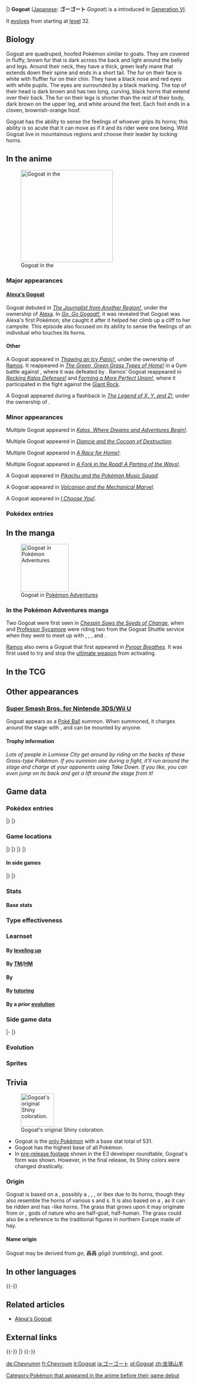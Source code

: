 {{PokémonPrevNext/Head|type=Grass}}
{{PokémonPrevNext/Pokémon|type=Grass|prevnum=672|prev=Skiddo|nextnum=674|next=Pancham|roundleft=tl|roundright=tr}}
{{PokémonPrevNext/Disambig|species=Gogoat}}
|}
{{Pokémon Infobox
|name=Gogoat
|jname=ゴーゴート
|jtranslit=Gōgōto
|tmname=Gogoat
|category=Mount
|typebox=1
|type1=Grass
|abilityn=d
|ability1=Sap Sipper
|abilityd=Grass Pelt
|ndex=673
|karea=Central
|kdex=090
|height-ftin=5'07"
|height-m=1.7
|weight-lbs=200.6
|weight-kg=91.0
|egggroupn=1
|egggroup1=Field
|eggcycles=20
|evtotal=2
|evhp=2
|expyield=186
|lv100exp=1,000,000
|gendercode=127
|color=Brown
|catchrate=45
|body=08
|pokefordex=gogoat
|generation=6
|friendship=70
}}
'''Gogoat''' ([[List of Japanese Pokémon names|Japanese]]: '''ゴーゴート''' ''Gogoat'') is a {{type|Grass}} {{OBP|Pokémon|species}} introduced in [[Generation VI]].

It [[evolution|evolves]] from {{p|Skiddo}} starting at [[level]] 32.

==Biology==
Gogoat are quadruped, hoofed Pokémon similar to goats. They are covered in fluffy, brown fur that is dark across the back and light around the belly and legs. Around their neck, they have a thick, green leafy mane that extends down their spine and ends in a short tail. The fur on their face is white with fluffier fur on their chin. They have a black nose and red eyes with white pupils. The eyes are surrounded by a black marking. The top of their head is dark brown and has two long, curving, black horns that extend over their back. The fur on their legs is shorter than the rest of their body, dark brown on the upper leg, and white around the feet. Each foot ends in a cloven, brownish-orange hoof.

Gogoat has the ability to sense the feelings of whoever grips its horns; this ability is so acute that it can move as if it and its rider were one being. Wild Gogoat live in mountainous regions and choose their leader by locking horns.

==In the anime==
[[File:Ramos Gogoat.png|left|thumb|250px|Gogoat in the {{pkmn|anime}}]]
===Major appearances===
====[[Alexa's Gogoat]]====
Gogoat debuted in ''[[BW134|The Journalist from Another Region!]]'', under the ownership of [[Alexa]]. In ''[[BW138|Go, Go Gogoat!]]'', it was revealed that Gogoat was Alexa's first Pokémon; she caught it after it helped her climb up a cliff to her campsite. This episode also focused on its ability to sense the feelings of an individual who touches its horns.

====Other====
A Gogoat appeared in ''[[XY057|Thawing an Icy Panic!]]'', under the ownership of [[Ramos]]. It reappeared in ''[[XY058|The Green, Green Grass Types of Home!]]'' in a Gym battle against {{Ash}}, where it was defeated by {{AP|Frogadier}}. Ramos' Gogoat reappeared in ''[[XY135|Rocking Kalos Defenses!]]'' and ''[[XY136|Forming a More Perfect Union!]]'', where it participated in the fight against the [[Giant Rock]].

A Gogoat appeared during a flashback in ''[[SS036|The Legend of X, Y, and Z!]]'', under the ownership of {{OBP|Jan|SS036}}.

===Minor appearances===
Multiple Gogoat appeared in ''[[XY001|Kalos, Where Dreams and Adventures Begin!]]''.

Multiple Gogoat appeared in ''[[M17|Diancie and the Cocoon of Destruction]]''.

Multiple Gogoat appeared in ''[[XY053|A Race for Home!]]''.

Multiple Gogoat appeared in ''[[XY063|A Fork in the Road! A Parting of the Ways!]]''.

A Gogoat appeared in ''[[PK27|Pikachu and the Pokémon Music Squad]]''.

A Gogoat appeared in ''[[M19|Volcanion and the Mechanical Marvel]]''.

A Gogoat appeared in ''[[M20|I Choose You!]]''.

===Pokédex entries===
{{Animedexheader|Unova}}
{{Animedexbody|BW134|Gogoat|Ash's Pokédex|No data.<br><small>(Note: {{Ash}}'s [[Unova]]-based Pokédex couldn't recognize Gogoat due to it being a [[Kalos]] Pokémon.)</small>}}
{{Animedexfooter/Pokémon|''Best Wishes''|Unova}}
{{Animedexheader|Kalos}}
{{Animedexbody|XY057|Gogoat|Serena's Pokédex|Gogoat, the Mount Pokémon and the evolved form of {{p|Skiddo}}. Gogoat is able to sense its Trainer's feelings by detecting small changes in the grip on its horns. This allows both Trainer and Pokémon to move together as one.}}
{{Animedexfooter/Pokémon|''XY''|Kalos}}

==In the manga==
[[File:X Gogoat Adventures.png|thumb|130px|Gogoat in [[Pokémon Adventures]]]]
===In the Pokémon Adventures manga===
Two Gogoat were first seen in ''[[PAXY08|Chespin Sows the Seeds of Change]]'', when {{adv|X}} and [[Professor Sycamore]] were riding two from the Gogoat Shuttle service when they went to meet up with {{adv|Y}}, {{adv|Shauna}}, {{adv|Trevor}}, and {{adv|Tierno}}.

[[Ramos]] also owns a Gogoat that first appeared in ''[[PAXY24|Pyroar Breathes]]''. It was first used to try and stop the [[ultimate weapon]] from activating.

==In the TCG==
{{main|Gogoat (TCG)}}
==Other appearances==
===[[Super Smash Bros. for Nintendo 3DS/Wii U]]===
Gogoat appears as a [[Poké Ball]] summon. When summoned, it charges around the stage with {{m|Take Down}}, and can be mounted by anyone.
====Trophy information====
''Lots of people in Lumiose City get around by riding on the backs of these Grass-type Pokémon. If you summon one during a fight, it'll run around the stage and charge at your opponents using Take Down. If you like, you can even jump on its back and get a lift around the stage from it!''

==Game data==
===Pokédex entries===
{{Dex/Header|type=grass}}
{{Dex/NA|gen=VI}}
{{Dex/Gen|gen=VI}}
{{Dex/Entry1|v=X|t=FFF|entry=It can tell how its trainer is feeling by subtle shifts in the grip on its horns. This empathetic sense lets them run as if one being.}}
{{Dex/Entry1|v=Y|entry=They inhabit mountainous regions. The leader of the herd is decided by a battle of clashing horns.}}
{{Dex/Entry1|v=Omega Ruby|t=FFF|entry=It can tell how its trainer is feeling by subtle shifts in the grip on its horns. This empathetic sense lets them run as if one being.}}
{{Dex/Entry1|v=Alpha Sapphire|t=FFF|entry=They inhabit mountainous regions. The leader of the herd is decided by a battle of clashing horns.}}
|}
|}
{{Dex/Footer}}

===Game locations===
{{Availability/Header|type=grass}}
{{Availability/NA|gen=VI}}
{{Availability/Gen|gen=VI}}
{{Availability/Entry2|v=X|v2=Y|t=FFF|area=[[Friend Safari]] ([[Friend Safari#Grass-type Safari|Grass]])}}
{{Availability/Entry2/None||v=Omega Ruby|v2=Alpha Sapphire}}
|}
|}
{{Availability/Gen|gen=VII}}
{{Availability/Entry2/None|v=Sun|v2=Moon|area=[[Pokémon Bank]]}}
{{Availability/Entry2/None|v=Ultra Sun|v2=Ultra Moon|area=[[Pokémon Bank]]}}
|}
|}
{{Availability/Footer}}

====In side games====
{{Availability/Header|type=Grass}}
{{Availability/NA|gen=VI}}
{{Availability/Gen|gen=VI}}
{{Availability/Entry1|1|v=Battle Trozei|color={{defense color}}|area=[[Renegade Meadow#Stage 1|Renegade Meadow: Stage 1]]}}
{{Availability/Entry1|1|v=Shuffle|color={{beauty color}}|area=[[Roseus Center|Roseus Center: Stage 256]]}}
{{Availability/Entry1|1|v=Rumble World|color={{fire color}}|area=[[Dewdrop Bay#Castle Farm|Dewdrop Bay: Castle Farm]] <small>(Center Boss, Back)</small>}}
|}
|}
{{Availability/Footer}}

===Stats===
====Base stats====
{{BaseStats
|type=Grass
|HP=     123
|Attack= 100
|Defense=62
|SpAtk=  97
|SpDef=  81
|Speed=  68}}

===Type effectiveness===
{{TypeEffectiveness
|type1=grass
|Normal=100
|Flying=200
|Fighting=100
|Ground=50
|Rock=100
|Bug=200
|Poison=200
|Ghost=100
|Steel=100
|Fire=200
|Water=50
|Grass=50
|Electric=50
|Psychic=100
|Ice=200
|Dragon=100
|Dark=100
|Fairy=100
|notes=yes
|sapsipper=maybe}}

===Learnset===
====By [[Level|leveling up]]====
{{learnlist/levelh/7|Gogoat|Grass|Grass|6}}
{{learnlist/level7|1|Aerial Ace|Flying|Physical|60|&mdash;|20}}
{{learnlist/level7|1|Earthquake|Ground|Physical|100|100|10}}
{{learnlist/level7|1|Tackle|Normal|Physical|40|100|35}}
{{learnlist/level7|1|Growth|Normal|Status|&mdash;|&mdash;|20}}
{{learnlist/level7|1|Vine Whip|Grass|Physical|45|100|25||'''}}
{{learnlist/level7|1|Tail Whip|Normal|Status|&mdash;|100|30}}
{{learnlist/level7|{{tt|Evo.|Learned upon evolving}}|Aerial Ace|Flying|Physical|60|&mdash;|20}}
{{learnlist/level7|7|Vine Whip|Grass|Physical|45|100|25||'''}}
{{learnlist/level7|9|Tail Whip|Normal|Status|&mdash;|100|30}}
{{learnlist/level7|12|Leech Seed|Grass|Status|&mdash;|90|10}}
{{learnlist/level7|13|Razor Leaf|Grass|Physical|55|95|25||'''}}
{{learnlist/level7|16|Worry Seed|Grass|Status|&mdash;|100|10}}
{{learnlist/level7|20|Synthesis|Grass|Status|&mdash;|&mdash;|5}}
{{learnlist/level7|22|Take Down|Normal|Physical|90|85|20}}
{{learnlist/level7|26|Bulldoze|Ground|Physical|60|100|20}}
{{learnlist/level7|30|Seed Bomb|Grass|Physical|80|100|15||'''}}
{{learnlist/level7|34|Bulk Up|Fighting|Status|&mdash;|&mdash;|20}}
{{learnlist/level7|40|Double-Edge|Normal|Physical|120|100|15}}
{{learnlist/level7|47|Horn Leech|Grass|Physical|75|100|10||'''}}
{{learnlist/level7|55|Leaf Blade|Grass|Physical|90|100|15||'''}}
{{learnlist/level7|58|Milk Drink|Normal|Status|&mdash;|&mdash;|10}}
{{learnlist/levelf/7|Gogoat|Grass|Grass|6}}

====By [[TM]]/[[HM]]====
{{learnlist/tmh/7|Gogoat|Grass|Grass|6}}
{{learnlist/tm7|TM01|Work Up|Normal|Status|&mdash;|&mdash;|30}}
{{learnlist/tm7|TM05|Roar|Normal|Status|&mdash;|&mdash;|20}}
{{learnlist/tm7|TM06|Toxic|Poison|Status|&mdash;|90|10}}
{{learnlist/tm7|TM08|Bulk Up|Fighting|Status|&mdash;|&mdash;|20}}
{{learnlist/tm7|TM10|Hidden Power|Normal|Special|60|100|15}}
{{learnlist/tm7|TM11|Sunny Day|Fire|Status|&mdash;|&mdash;|5}}
{{learnlist/tm7|TM15|Hyper Beam|Normal|Special|150|90|5}}
{{learnlist/tm7|TM17|Protect|Normal|Status|&mdash;|&mdash;|10}}
{{learnlist/tm7|TM18|Rain Dance|Water|Status|&mdash;|&mdash;|5}}
{{learnlist/tm7|TM21|Frustration|Normal|Physical|&mdash;|100|20}}
{{learnlist/tm7|TM22|Solar Beam|Grass|Special|120|100|10||'''}}
{{learnlist/tm7|TM26|Earthquake|Ground|Physical|100|100|10}}
{{learnlist/tm7|TM27|Return|Normal|Physical|&mdash;|100|20}}
{{learnlist/tm7|TM31|Brick Break|Fighting|Physical|75|100|15}}
{{learnlist/tm7|TM32|Double Team|Normal|Status|&mdash;|&mdash;|15}}
{{learnlist/tm7|TM40|Aerial Ace|Flying|Physical|60|&mdash;|20}}
{{learnlist/tm7|TM42|Facade|Normal|Physical|70|100|20}}
{{learnlist/tm7|TM44|Rest|Psychic|Status|&mdash;|&mdash;|10}}
{{learnlist/tm7|TM45|Attract|Normal|Status|&mdash;|100|15}}
{{learnlist/tm7|TM48|Round|Normal|Special|60|100|15}}
{{learnlist/tm7|TM53|Energy Ball|Grass|Special|90|100|10||'''}}
{{learnlist/tm7|TM66|Payback|Dark|Physical|50|100|10}}
{{learnlist/tm7|TM68|Giga Impact|Normal|Physical|150|90|5}}
{{learnlist/tm7|TM78|Bulldoze|Ground|Physical|60|100|20}}
{{learnlist/tm7|TM80|Rock Slide|Rock|Physical|75|90|10}}
{{learnlist/tm7|TM86|Grass Knot|Grass|Special|&mdash;|100|20||'''}}
{{learnlist/tm7|TM87|Swagger|Normal|Status|&mdash;|85|15}}
{{learnlist/tm7|TM88|Sleep Talk|Normal|Status|&mdash;|&mdash;|10}}
{{learnlist/tm7|TM90|Substitute|Normal|Status|&mdash;|&mdash;|10}}
{{learnlist/tm7|TM93|Wild Charge|Electric|Physical|90|100|15}}
{{learnlist/tm7|TM94|Surf|Water|Special|90|100|15}}
{{learnlist/tm7|TM96|Nature Power|Normal|Status|&mdash;|&mdash;|20}}
{{learnlist/tm7|TM100|Confide|Normal|Status|&mdash;|&mdash;|20}}
{{learnlist/tmf/7|Gogoat|Grass|Grass|6}}

====By {{pkmn|breeding}}====
{{learnlist/breedh/7|Gogoat|Grass|Grass|6}}
{{learnlist/breed7|{{MSP|027|Sandshrew}}{{MSP|027A|Sandshrew}}{{MSP|028|Sandslash}}{{MSP|028A|Sandslash}}{{MSP|161|Sentret}}{{MSP|162|Furret}}<br>{{MSP|206|Dunsparce}}{{MSP|231|Phanpy}}{{MSP|232|Donphan}}{{MSP|363|Spheal}}{{MSP|364|Sealeo}}{{MSP|365|Walrein}}<br>{{MSP|399|Bidoof}}{{MSP|400|Bibarel}}{{MSP|517|Munna}}{{MSP|518|Musharna}}{{MSP|775|Komala}}{{MSP|777|Togedemaru}}|Defense Curl|Normal|Status|&mdash;|&mdash;|40}}
{{learnlist/breed7|{{MSP|273|Seedot}}{{MSP|495|Snivy}}|Grassy Terrain|Grass|Status|—|—|10|*{{sup/7|USUM}}}}
{{learnlist/breed7|{{MSP|672|Skiddo}}{{MSP|673|Gogoat}}|Milk Drink|Normal|Status|&mdash;|&mdash;|10}}
{{learnlist/breed7|{{MSP|027|Sandshrew}}{{MSP|028|Sandslash}}{{MSP|155|Cyndaquil}}{{MSP|156|Quilava}}{{MSP|157|Typhlosion}}{{MSP|206|Dunsparce}}<br>{{MSP|231|Phanpy}}{{MSP|232|Donphan}}{{MSP|320|Wailmer}}{{MSP|321|Wailord}}{{MSP|363|Spheal}}{{MSP|364|Sealeo}}<br>{{MSP|365|Walrein}}{{MSP|399|Bidoof}}{{MSP|400|Bibarel}}{{MSP|498|Tepig}}{{MSP|499|Pignite}}{{MSP|500|Emboar}}<br>{{MSP|554|Darumaka}}{{MSP|555|Darmanitan}}{{MSP|650|Chespin}}{{MSP|651|Quilladin}}{{MSP|652|Chesnaught}}{{MSP|775|Komala}}<br>{{MSP|777|Togedemaru}}|Rollout|Rock|Physical|30|90|20}}
{{learnlist/breedf/7|Gogoat|Grass|Grass|6}}

====By [[Move Tutor|tutoring]]====
{{learnlist/tutorh/7|Gogoat|Grass|Grass|6}}
{{learnlist/tutor7|Bounce|Flying|Physical|85|85|5|||no|yes}}
{{learnlist/tutor7|Giga Drain|Grass|Special|75|100|10||'''|no|yes}}
{{learnlist/tutor7|Iron Tail|Steel|Physical|100|75|15|||no|yes}}
{{learnlist/tutor7|Seed Bomb|Grass|Physical|80|100|15||'''|no|yes}}
{{learnlist/tutor7|Snore|Normal|Special|50|100|15|||no|yes}}
{{learnlist/tutor7|Stomping Tantrum|Ground|Physical|75|100|10|||no|yes}}
{{learnlist/tutor7|Superpower|Fighting|Physical|120|100|5|||no|yes}}
{{learnlist/tutor7|Synthesis|Grass|Status|—|—|5|||no|yes}}
{{learnlist/tutor7|Worry Seed|Grass|Status|—|100|10|||no|yes}}
{{learnlist/tutor7|Zen Headbutt|Psychic|Physical|80|90|15|||no|yes}}
{{learnlist/tutorf/7|Gogoat|Grass|Grass|6}}

====By a prior [[evolution]]====
{{Learnlist/prevoh/7|Gogoat|Grass|Grass|6}}
{{Learnlist/prevo7null}}
{{Learnlist/prevof/7|Gogoat|Grass|Grass|6}}

===Side game data===
{{Spindata/Head|type=Grass}}
{{Template:Spindata/Battle Trozei|col=6|type=Grass|ndex=673
|power=2
}}
|-
{{Spindata/Shuffle|col=6|type=Grass|ndex=673|num=368
|min=70
|max=110
|raisemaxlevel=5
|skill=Quirky+
|skilldesc=Sometimes erases two extra matching Pokémon elsewhere.
}}
|}

===Evolution===
{{Evobox-2
|type1=grass
|pictype=art
|no1=672
|name1=Skiddo
|type1-1=Grass
|evo1={{bag|Rare Candy}} <br>{{color2|000|Level|Level 32}}
|no2=673
|name2=Gogoat
|type1-2=Grass}}

===Sprites===
{{Spritebox/Header|type=grass}}
{{Spritebox/NA|gen=VI}}
{{Spritebox/6|ndex=673}}
{{Spritebox/7|ndex=673}}
{{Spritebox/Footer|673|Gogoat}}

==Trivia==
[[File:Shiny Gogoat Cropped.png|thumb|90px|Gogoat's original Shiny coloration.]]
* Gogoat is the [[List of Pokémon with unique base stat totals|only Pokémon]] with a base stat total of 531.
* Gogoat has the highest base {{stat|HP}} of all {{type|Grass}} Pokémon.
* In [[Pokémon X and Y beta|pre-release footage]] shown in the E3 developer roundtable, Gogoat's {{Shiny}} form was shown. However, in the final release, its Shiny colors were changed drastically.

===Origin===
Gogoat is based on a {{wp|goat}}, possibly a {{wp|bharal}}, {{wp|Dwarf blue sheep|dwarf bharal}}, {{wp|Bilberry goat|bilberry}}, or ibex due to its horns, though they also resemble the horns of various {{wp|gazelle}}s and {{wp|antelope}}s. It is also based on a {{wp|motorcycle}}, as it can be ridden and has {{wp|Motorcycle handlebar#Types of handlebar|beach bar}}-like horns. The grass that grows upon it may originate from {{wp|Pan (god)|Pan}} or {{wp|Faunus}}, gods of nature who are half-goat, half-human. The grass could also be a reference to the traditional {{wp|yule goat}} figures in northern Europe made of hay.

====Name origin====
Gogoat may be derived from ''go'', 轟轟 ''gōgō'' (rumbling), and ''goat''.

==In other languages==
{{Other languages|type=grass|type2=grass
|ja=ゴーゴート ''Gogoat''|jameaning=From ''go'', {{tt|轟轟 ''gōgō''|rumbling}} and ''goat''
|fr=Chevroum|frmeaning=From ''{{tt|chèvre|goat}}'' and ''{{tt|vroum|vroom}}''
|es=Gogoat|esmeaning=Same as English name
|de=Chevrumm|demeaning=From ''{{tt|chèvre|French for goat}}'' and ''{{tt|brumm|vroom}}''
|it=Gogoat|itmeaning=Same as English name
|ko=고고트 ''Gogoteu''|komeaning=Transliteration of its Japanese name
|zh_yue=指路羊 ''Jílouhyèuhng''|zh_yuemeaning=Means "Guiding goat"
|zh_cmn=坐騎山羊 ''Zuòqíshānyáng''|zh_cmnmeaning=Means "Mounting goat"
|hi=गोगोट ''Gogoat''|himeaning=Transcription of English name
|ru=Гогоут ''Gogout''|rumeaning=Transcription of English name
}}
{{-}}

==Related articles==
*[[Alexa's Gogoat]]

==External links==

{{Smash Bros.}}
{{-}}
{{PokémonPrevNext/Head|type=Grass}}
{{PokémonPrevNext/Pokémon|type=Grass|prevnum=672|prev=Skiddo|nextnum=674|next=Pancham}}
|}
{{-}}
{{Project Pokédex notice}}
[[Category:Pokémon that appeared in the anime before their game debut]]

[[de:Chevrumm]]
[[fr:Chevroum]]
[[it:Gogoat]]
[[ja:ゴーゴート]]
[[pl:Gogoat]]
[[zh:坐骑山羊]]